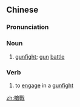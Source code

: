 {{also|枪战}}
==Chinese==
{{zh-forms|s=枪战}}

===Pronunciation===
{{zh-pron
|m=qiāngzhàn
|c=coeng1 zin3
|mn=chhiuⁿ-chiàn
|cat=n,v
}}

===Noun===
{{zh-noun}}

# [[gunfight]]; [[gun]] [[battle]]

===Verb===
{{zh-verb}}

# to [[engage]] in a [[gunfight]]

[[zh:槍戰]]